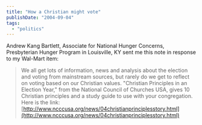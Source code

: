 ```yaml
---
title: "How a Christian might vote"
publishDate: "2004-09-04"
tags: 
  - "politics"
---
```


Andrew Kang Bartlett, Associate for National Hunger Concerns, Presbyterian Hunger Program in Louisville, KY sent me this note in response to my Wal-Mart item:

> We all get lots of information, news and analysis about the election and voting from mainstream sources, but rarely do we get to reflect on voting based on our Christian values. "Christian Principles in an Election Year," from the National Council of Churches USA, gives 10 Christian principles and a study guide to use with your congregation. Here is the link: [http://www.ncccusa.org/news/04christianprinciplesstory.html](http://www.ncccusa.org/news/04christianprinciplesstory.html)
